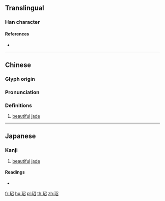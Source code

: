 {{character info/new}}
==Translingual==

===Han character===
{{Han char|rn=96|rad=玉|as=05|sn=9|four=17162|canj=MGSHR|ids=⿰𤣩召}}

====References====
* {{Han ref|kx=0729.090|dkj=20903|dj=1141.020|hdz=21109.040|uh=73BF|ud=29631|bh=CFD0|bd=53200}}

----

==Chinese==
{{zh-forms}}

===Glyph origin===
{{Han etym}}

===Pronunciation===
{{zh-pron
|m=sháo
|c=siu4
|h=pfs=
|md=
|mn=
|w=
|mc=y
|oc=y
|cat=n
}}

===Definitions===
{{zh-hanzi}}

# [[beautiful]] [[jade]]

----

==Japanese==

===Kanji===
{{ja-kanji|grade=|rs=玉05}}

# [[beautiful]] [[jade]]

====Readings====
* {{ja-readings|on=[[しょう]] (shō), [[じょう]] (jō)|kun=}}

[[fr:玿]]
[[hu:玿]]
[[pl:玿]]
[[th:玿]]
[[zh:玿]]